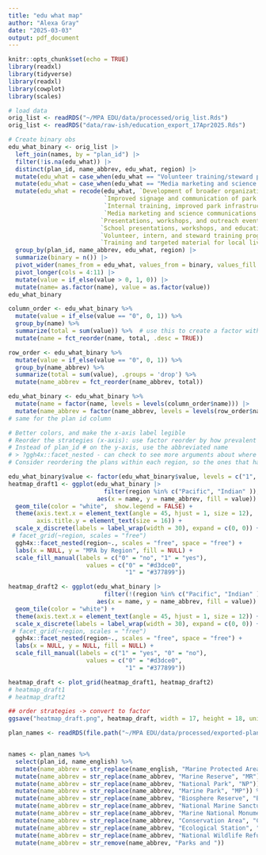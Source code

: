 ```yaml
---
title: "edu what map"
author: "Alexa Gray"
date: "2025-03-03"
output: pdf_document
---
```


```r
knitr::opts_chunk$set(echo = TRUE)
library(readxl)
library(tidyverse)
library(readxl)
library(cowplot)
library(scales)
```

```r
# load data
orig_list <- readRDS("~/MPA EDU/data/processed/orig_list.Rds")
orig_list <- readRDS("data/raw-ish/education_export_17Apr2025.Rds")

```

```r
# Create binary obs
edu_what_binary <- orig_list |> 
  left_join(names, by = "plan_id") |> 
  filter(!is.na(edu_what)) |> 
  distinct(plan_id, name_abbrev, edu_what, region) |> 
  mutate(edu_what = case_when(edu_what == "Volunteer training/steward program" ~ "Volunteer, intern, and steward training programs", TRUE ~ edu_what)) |> 
  mutate(edu_what = case_when(edu_what == "Media marketing and science communications for the general publics for the general public" ~ "Media marketing and science communications for the general public", TRUE ~ edu_what)) |> 
  mutate(edu_what = recode(edu_what, `Development of broader organizational relationships` = 'Organizational relationships',
                           `Improved signage and communication of park rules` = 'Signs & park rule communication',
                           `Internal training, improved park infrastructure, and evaluation of program effectiveness` = 'Staff training & program evaluation',
                           `Media marketing and science communications for the general public` = 'Public materials & science communication',
                          `Presentations, workshops, and outreach events` = 'Presentations & outreach events',
                          `School presentations, workshops, and educational programs` = 'School programs',
                          `Volunteer, intern, and steward training programs` = 'Volunteer & steward training',
                          `Training and targeted material for local livelihoods` = 'Material & training for local livelihoods')) |> 
  group_by(plan_id, name_abbrev, edu_what, region) |> 
  summarize(binary = n()) |> 
  pivot_wider(names_from = edu_what, values_from = binary, values_fill = 0) |> 
  pivot_longer(cols = 4:11) |> 
  mutate(value = if_else(value > 0, 1, 0)) |> 
  mutate(name= as.factor(name), value = as.factor(value))
edu_what_binary
```

```r
column_order <- edu_what_binary %>% 
  mutate(value = if_else(value == "0", 0, 1)) %>% 
  group_by(name) %>% 
  summarize(total = sum(value)) %>%  # use this to create a factor with levels for the columns
  mutate(name = fct_reorder(name, total, .desc = TRUE))

row_order <- edu_what_binary %>% 
  mutate(value = if_else(value == "0", 0, 1)) %>% 
  group_by(name_abbrev) %>% 
  summarize(total = sum(value), .groups = 'drop') %>% 
  mutate(name_abbrev = fct_reorder(name_abbrev, total))

edu_what_binary <- edu_what_binary %>% 
  mutate(name = factor(name, levels = levels(column_order$name))) |> 
  mutate(name_abbrev = factor(name_abbrev, levels = levels(row_order$name_abbrev)))
# same for the plan id column

# Better colors, and make the x-axis label legible
# Reorder the strategies (x-axis): use factor reorder by how prevalent the strategy is 
# Instead of plan_id # on the y-axis, use the abbreviated name
# > ?ggh4x::facet_nested - can check to see more arguments about where to put the labels for the different regions (e.g. top vs. right)
# Consider reordering the plans within each region, so the ones that have the most strategies go towards the top

```



```r

edu_what_binary$value <- factor(edu_what_binary$value, levels = c("1", "0"))
heatmap_draft1 <- ggplot(edu_what_binary |> 
                           filter(region %in% c("Pacific", "Indian" )),
                         aes(x = name, y = name_abbrev, fill = value)) +
  geom_tile(color = "white",  show.legend = FALSE) +
  theme(axis.text.x = element_text(angle = 45, hjust = 1, size = 12),
        axis.title.y = element_text(size = 16)) +
  scale_x_discrete(labels = label_wrap(width = 30), expand = c(0, 0)) +
 # facet_grid(~region, scales = "free")
  ggh4x::facet_nested(region~., scales = "free", space = "free") +
  labs(x = NULL, y = "MPA by Region", fill = NULL) +
  scale_fill_manual(labels = c("0" = "no", "1" = "yes"),
                      values = c("0" = "#d3dce0",
                                 "1" = "#377899"))

heatmap_draft2 <- ggplot(edu_what_binary |> 
                           filter(!(region %in% c("Pacific", "Indian" ))),
                         aes(x = name, y = name_abbrev, fill = value)) +
  geom_tile(color = "white") +
  theme(axis.text.x = element_text(angle = 45, hjust = 1, size = 12)) +
  scale_x_discrete(labels = label_wrap(width = 30), expand = c(0, 0)) +
 # facet_grid(~region, scales = "free")
  ggh4x::facet_nested(region~., scales = "free", space = "free") +
  labs(x = NULL, y = NULL, fill = NULL) +
  scale_fill_manual(labels = c("1" = "yes", "0" = "no"),
                      values = c("0" = "#d3dce0",
                                 "1" = "#377899"))

heatmap_draft <- plot_grid(heatmap_draft1, heatmap_draft2)
# heatmap_draft1
# heatmap_draft2

## order strategies -> convert to factor
ggsave("heatmap_draft.png", heatmap_draft, width = 17, height = 18, units = "in")
```



```r

plan_names <- readRDS(file.path("~/MPA EDU/data/processed/exported-plan-names.Rds"))


names <- plan_names %>% 
  select(plan_id, name_english) %>% 
  mutate(name_abbrev = str_replace(name_english, "Marine Protected Area", "MPA")) %>% 
  mutate(name_abbrev = str_replace(name_abbrev, "Marine Reserve", "MR")) %>% 
  mutate(name_abbrev = str_replace(name_abbrev, "National Park", "NP")) %>% 
  mutate(name_abbrev = str_replace(name_abbrev, "Marine Park", "MP")) %>% 
  mutate(name_abbrev = str_replace(name_abbrev, "Biosphere Reserve", "BR")) %>% 
  mutate(name_abbrev = str_replace(name_abbrev, "National Marine Sanctuary", "NMS")) %>% 
  mutate(name_abbrev = str_replace(name_abbrev, "Marine National Monument", "MNM")) %>%  
  mutate(name_abbrev = str_replace(name_abbrev, "Conservation Area", "CA")) %>%
  mutate(name_abbrev = str_replace(name_abbrev, "Ecological Station", "ES")) %>%
  mutate(name_abbrev = str_replace(name_abbrev, "National Wildlife Refuge", "NWR")) %>% 
  mutate(name_abbrev = str_remove(name_abbrev, "Parks and ")) 




```

